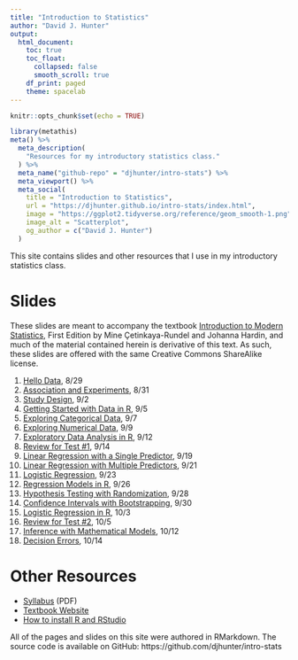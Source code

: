 ```yaml
---
title: "Introduction to Statistics"
author: "David J. Hunter"
output:
  html_document:
    toc: true
    toc_float:
      collapsed: false
      smooth_scroll: true
    df_print: paged
    theme: spacelab
---
```


```r
knitr::opts_chunk$set(echo = TRUE)
```

```r
library(metathis)
meta() %>%
  meta_description(
    "Resources for my introductory statistics class."
  ) %>%
  meta_name("github-repo" = "djhunter/intro-stats") %>%
  meta_viewport() %>%
  meta_social(
    title = "Introduction to Statistics",
    url = "https://djhunter.github.io/intro-stats/index.html",
    image = "https://ggplot2.tidyverse.org/reference/geom_smooth-1.png",
    image_alt = "Scatterplot",
    og_author = c("David J. Hunter")
  )
```

This site contains slides and other resources that I use in my introductory statistics class.

# Slides 

These slides are meant to accompany the textbook [Introduction to Modern Statistics](https://openintro-ims.netlify.app/), First Edition by Mine Çetinkaya-Rundel and Johanna Hardin, and much of the material contained herein is derivative of this text. As such, these slides are offered with the same Creative Commons ShareAlike license.

1. [Hello Data](slides/01-hellodata.html), 8/29
2. [Association and Experiments](slides/01b-association.html), 8/31
3. [Study Design](slides/02-studydesign.html), 9/2
4. [Getting Started with Data in R](slides/03-intro_data_R.html), 9/5
5. [Exploring Categorical Data](slides/04-catdata.html), 9/7
6. [Exploring Numerical Data](slides/05-numdata.html), 9/9
7. [Exploratory Data Analysis in R](slides/06-explore_data_R.html), 9/12
8. [Review for Test #1](slides/07-test1review.html), 9/14
9. [Linear Regression with a Single Predictor](slides/07a-lin_regression.html), 9/19
10. [Linear Regression with Multiple Predictors](slides/08-multi_regression.html), 9/21
11. [Logistic Regression](slides/09-logit_regression.html), 9/23
12. [Regression Models in R](slides/10-regression_R.html), 9/26
13. [Hypothesis Testing with Randomization](slides/11-hypoth_random.html), 9/28
14. [Confidence Intervals with Bootstrapping](slides/12-bootstrap_ci.html), 9/30
15. [Logistic Regression in R](slides/12b-logit_reg_R.html), 10/3
16. [Review for Test #2](slides/12c-test2review.html), 10/5
17. [Inference with Mathematical Models](slides/13-math_models.html), 10/12
18. [Decision Errors](slides/14-decision_errors.html), 10/14

# Other Resources

- [Syllabus](syllabus/ma005hunterF22.pdf) (PDF)
- [Textbook Website](https://openintro-ims.netlify.app/)
- [How to install R and RStudio](https://westmont.instructure.com/courses/8503/discussion_topics/44046)

All of the pages and slides on this site were authored in RMarkdown.  The source code is available on GitHub: https://github.com/djhunter/intro-stats

